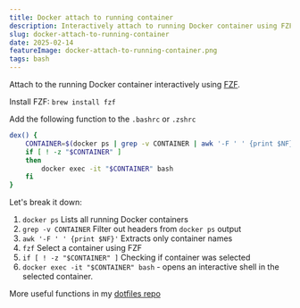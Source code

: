 ```yaml
---
title: Docker attach to running container
description: Interactively attach to running Docker container using FZF
slug: docker-attach-to-running-container
date: 2025-02-14
featureImage: docker-attach-to-running-container.png
tags: bash
---
```

Attach to the running Docker container interactively using [FZF](https://github.com/junegunn/fzf).

Install FZF: `brew install fzf`

Add the following function to the `.bashrc` or `.zshrc`

```bash
dex() {
    CONTAINER=$(docker ps | grep -v CONTAINER | awk '-F ' ' {print $NF}' | fzf)
    if [ ! -z "$CONTAINER" ]
    then
        docker exec -it "$CONTAINER" bash
    fi
}
```

Let's break it down:

1. `docker ps` Lists all running Docker containers
2. `grep -v CONTAINER` Filter out headers from `docker ps` output
3. `awk '-F ' ' {print $NF}'` Extracts only container names
4. `fzf` Select a container using FZF
5. `if [ ! -z "$CONTAINER" ]` Checking if container was selected
6. `docker exec -it "$CONTAINER" bash` - opens an interactive shell in the selected container.

More useful functions in my [dotfiles repo](https://github.com/victory-sokolov/dotfiles)
